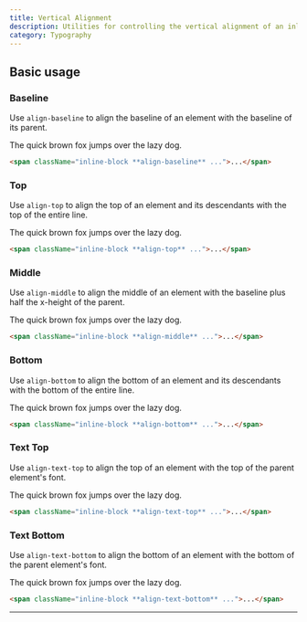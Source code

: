 ```yaml
---
title: Vertical Alignment
description: Utilities for controlling the vertical alignment of an inline or table-cell box.
category: Typography
---
```



## Basic usage

### Baseline

Use `align-baseline` to align the baseline of an element with the baseline of its parent.

<Example>
  <div className="bg-white rounded-lg shadow-lg ring-1 ring-slate-900/5 py-4 max-w-md mx-auto dark:bg-slate-800 dark:ring-0 dark:highlight-white/5">
    <div className="leading-none relative">
      <span className="w-0 h-8 inline-block align-baseline">
        <span className="absolute top-0 border-slate-200 border-t border-b border-dashed w-full h-8 dark:border-slate-700"></span>
        <span className="absolute top-0 border-slate-200 border-b border-dashed w-full h-4 dark:border-slate-700"></span>
      </span>
      <span className="relative z-10 text-slate-700 font-medium px-4 dark:text-slate-200">
        The quick brown fox jumps over the lazy dog.
      </span>
    </div>
  </div>
</Example>

```html
<span className="inline-block **align-baseline** ...">...</span>
```

### Top

Use `align-top` to align the top of an element and its descendants with the top of the entire line.

<Example>
  <div className="bg-white rounded-lg shadow-lg ring-1 ring-slate-900/5 py-4 max-w-md mx-auto dark:bg-slate-800 dark:ring-0 dark:highlight-white/5">
    <div className="leading-none relative">
      <span className="w-0 h-8 inline-block align-top">
        <span className="absolute top-0 border-slate-200 border-t border-b border-dashed w-full h-8 dark:border-slate-700"></span>
        <span className="absolute top-0 border-slate-200 border-b border-dashed w-full h-4 dark:border-slate-700"></span>
      </span>
      <span className="relative z-10 text-slate-700 font-medium px-4 dark:text-slate-200">
        The quick brown fox jumps over the lazy dog.
      </span>
    </div>
  </div>
</Example>

```html
<span className="inline-block **align-top** ...">...</span>
```

### Middle

Use `align-middle` to align the middle of an element with the baseline plus half the x-height of the parent.

<Example>
  <div className="bg-white rounded-lg shadow-lg ring-1 ring-slate-900/5 py-4 max-w-md mx-auto dark:bg-slate-800 dark:ring-0 dark:highlight-white/5">
    <div className="leading-none relative">
      <span className="w-0 h-8 inline-block align-middle">
        <span className="absolute top-0 border-slate-200 border-t border-b border-dashed w-full h-8 dark:border-slate-700"></span>
        <span className="absolute top-0 border-slate-200 border-b border-dashed w-full h-4 dark:border-slate-700"></span>
      </span>
      <span className="relative z-10 text-slate-700 font-medium px-4 dark:text-slate-200">
        The quick brown fox jumps over the lazy dog.
      </span>
    </div>
  </div>
</Example>

```html
<span className="inline-block **align-middle** ...">...</span>
```

### Bottom

Use `align-bottom` to align the bottom of an element and its descendants with the bottom of the entire line.

<Example>
  <div className="bg-white rounded-lg shadow-lg ring-1 ring-slate-900/5 py-4 max-w-md mx-auto dark:bg-slate-800 dark:ring-0 dark:highlight-white/5">
    <div className="leading-none relative">
      <span className="w-0 h-8 inline-block align-bottom">
        <span className="absolute top-0 border-slate-200 border-t border-b border-dashed w-full h-8 dark:border-slate-700"></span>
        <span className="absolute top-0 border-slate-200 border-b border-dashed w-full h-4 dark:border-slate-700"></span>
      </span>
      <span className="relative z-10 text-slate-700 font-medium px-4 dark:text-slate-200">
        The quick brown fox jumps over the lazy dog.
      </span>
    </div>
  </div>
</Example>

```html
<span className="inline-block **align-bottom** ...">...</span>
```

### Text Top

Use `align-text-top` to align the top of an element with the top of the parent element's font.

<Example>
  <div className="bg-white rounded-lg shadow-lg ring-1 ring-slate-900/5 py-4 max-w-md mx-auto dark:bg-slate-800 dark:ring-0 dark:highlight-white/5">
    <div className="leading-none relative">
      <span className="w-0 h-8 inline-block align-text-top">
        <span className="absolute top-0 border-slate-200 border-t border-b border-dashed w-full h-8 dark:border-slate-700"></span>
        <span className="absolute top-0 border-slate-200 border-b border-dashed w-full h-4 dark:border-slate-700"></span>
      </span>
      <span className="relative z-10 text-slate-700 font-medium px-4 dark:text-slate-200">
        The quick brown fox jumps over the lazy dog.
      </span>
    </div>
  </div>
</Example>

```html
<span className="inline-block **align-text-top** ...">...</span>
```

### Text Bottom

Use `align-text-bottom` to align the bottom of an element with the bottom of the parent element's font.

<Example>
  <div className="bg-white rounded-lg shadow-lg ring-1 ring-slate-900/5 py-4 max-w-md mx-auto dark:bg-slate-800 dark:ring-0 dark:highlight-white/5">
    <div className="leading-none relative">
      <span className="w-0 h-8 inline-block align-text-bottom">
        <span className="absolute top-0 border-slate-200 border-t border-b border-dashed w-full h-8 dark:border-slate-700"></span>
        <span className="absolute top-0 border-slate-200 border-b border-dashed w-full h-4 dark:border-slate-700"></span>
      </span>
      <span className="relative z-10 text-slate-700 font-medium px-4 dark:text-slate-200">
        The quick brown fox jumps over the lazy dog.
      </span>
    </div>
  </div>
</Example>

```html
<span className="inline-block **align-text-bottom** ...">...</span>
```

---
